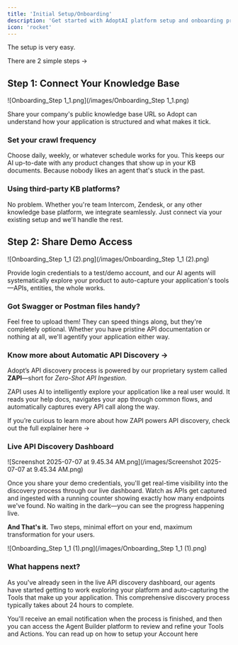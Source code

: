 ```yaml
---
title: 'Initial Setup/Onboarding'
description: 'Get started with AdoptAI platform setup and onboarding process'
icon: 'rocket'
---
```


The setup is very easy. 

There are 2 simple steps → 

## Step 1: Connect Your Knowledge Base

![Onboarding_Step 1_1.png](/images/Onboarding_Step 1_1.png)

Share your company's public knowledge base URL so Adopt can understand how your application is structured and what makes it tick.

### **Set your crawl frequency**

Choose daily, weekly, or whatever schedule works for you. This keeps our AI up-to-date with any product changes that show up in your KB documents. Because nobody likes an agent that's stuck in the past.

### **Using third-party KB platforms?**

No problem. Whether you're team Intercom, Zendesk, or any other knowledge base platform, we integrate seamlessly. Just connect via your existing setup and we'll handle the rest.

## Step 2: Share Demo Access

![Onboarding_Step 1_1 (2).png](/images/Onboarding_Step 1_1 (2).png)

Provide login credentials to a test/demo account, and our AI agents will systematically explore your product to auto-capture your application's tools—APIs, entities, the whole works.

### **Got Swagger or Postman files handy?**

Feel free to upload them! They can speed things along, but they're completely optional. Whether you have pristine API documentation or nothing at all, we'll agentify your application either way.

### Know more about Automatic API Discovery →

Adopt’s API discovery process is powered by our proprietary system called **ZAPI**—short for *Zero-Shot API Ingestion*.

ZAPI uses AI to intelligently explore your application like a real user would. It reads your help docs, navigates your app through common flows, and automatically captures every API call along the way. 

If you’re curious to learn more about how ZAPI powers API discovery, check out the full explainer here → 

### **Live API Discovery Dashboard**

![Screenshot 2025-07-07 at 9.45.34 AM.png](/images/Screenshot 2025-07-07 at 9.45.34 AM.png)

Once you share your demo credentials, you'll get real-time visibility into the discovery process through our live dashboard. Watch as APIs get captured and ingested with a running counter showing exactly how many endpoints we've found. No waiting in the dark—you can see the progress happening live.

**And That's it.**
Two steps, minimal effort on your end, maximum transformation for your users.

![Onboarding_Step 1_1 (1).png](/images/Onboarding_Step 1_1 (1).png)

### **What happens next?**

As you've already seen in the live API discovery dashboard, our agents have started getting to work exploring your platform and auto-capturing the Tools that make up your application. This comprehensive discovery process typically takes about 24 hours to complete.

You'll receive an email notification when the process is finished, and then you can access the Agent Builder platform to review and refine your Tools and Actions. You can read up on how to setup your Account here
